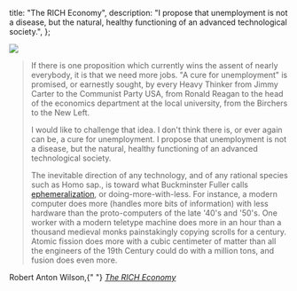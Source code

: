   title: "The RICH Economy",
  description:
    "I propose that unemployment is not a disease, but the natural, healthy functioning of an advanced technological society.",
};

<img
  src="/image/magazine.sm.jpg"
  className="flush"
  data-source="1979 book Future Cities: Homes and Living into the 21st Century, Matt Novak - Flickr"
  data-link="https://secure.flickr.com/photos/sots/1271028593/in/photolist-2Wjmw6-6dAFJb-6sfW22"
/>

> If there is one proposition which currently wins the assent of nearly everybody, it is that we need more jobs. "A cure for unemployment" is promised, or earnestly sought, by every Heavy Thinker from Jimmy Carter to the Communist Party USA, from Ronald Reagan to the head of the economics department at the local university, from the Birchers to the New Left.
>
> I would like to challenge that idea. I don't think there is, or ever again can be, a cure for unemployment. I propose that unemployment is not a disease, but the natural, healthy functioning of an advanced technological society.
>
> The inevitable direction of any technology, and of any rational species such as Homo sap., is toward what Buckminster Fuller calls [ephemeralization](https://en.wikipedia.org/wiki/Ephemeralization), or doing-more-with-less. For instance, a modern computer does more (handles more bits of information) with less hardware than the proto-computers of the late '40's and '50's. One worker with a modern teletype machine does more in an hour than a thousand medieval monks painstakingly copying scrolls for a century. Atomic fission does more with a cubic centimeter of matter than all the engineers of the 19th Century could do with a million tons, and fusion does even more.

<attr>
  Robert Anton Wilson,{" "}
  <a href="https://www.ureka.org/thoughts/view/103802/the-rich-economy-by-robert-anton-wilson-creating-livable-alternatives-to-wage-slavery">
    <i>The RICH Economy</i>
  </a>
</attr>
